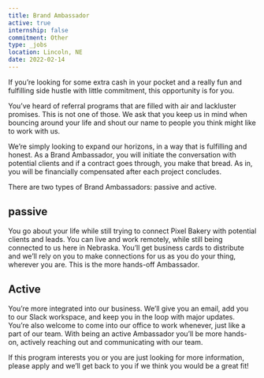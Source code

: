 ```yaml
---
title: Brand Ambassador
active: true
internship: false
commitment: Other
type: _jobs
location: Lincoln, NE
date: 2022-02-14
---
```


If you’re looking for some extra cash in your pocket and a really fun and fulfilling side hustle with little commitment, this opportunity is for you.

You’ve heard of referral programs that are filled with air and lackluster promises. This is not one of those. We ask that you keep us in mind when bouncing around your life and shout our name to people you think might like to work with us.

We’re simply looking to expand our horizons, in a way that is fulfilling and honest. As a Brand Ambassador, you will initiate the conversation with potential clients and if a contract goes through, you make that bread. As in, you will be financially compensated after each project concludes.

There are two types of Brand Ambassadors: passive and active.

## passive

You go about your life while still trying to connect Pixel Bakery with potential clients and leads. You can live and work remotely, while still being connected to us here in Nebraska. You’ll get business cards to distribute and we’ll rely on you to make connections for us as you do your thing, wherever you are. This is the more hands-off Ambassador.

## Active

You’re more integrated into our business. We’ll give you an email, add you to our Slack workspace, and keep you in the loop with major updates. You’re also welcome to come into our office to work whenever, just like a part of our team. With being an active Ambassador you’ll be more hands-on, actively reaching out and communicating with our team.

If this program interests you or you are just looking for more information, please apply and we’ll get back to you if we think you would be a great fit!
